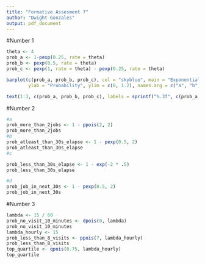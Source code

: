 ---
title: "Formative Assesment 7"
author: "Dwight Gonzales"
output: pdf_document
---
#Number 1
```{r}
theta <- 4
prob_a <- 1-pexp(0.25, rate = theta)
prob_b <- pexp(0.5, rate = theta)
prob_c <- pexp(1, rate = theta) - pexp(0.25, rate = theta)

barplot(c(prob_a, prob_b, prob_c), col = "skyblue", main = "Exponential Distribution Probabilities",
        ylab = "Probability", ylim = c(0, 1.2), names.arg = c("a", "b", "c"))

text(1:3, c(prob_a, prob_b, prob_c), labels = sprintf("%.3f", c(prob_a, prob_b, prob_c)), pos = 3, col = "red")


```

#Number 2
```{r}

#a
prob_more_than_2jobs <- 1 - ppois(2, 2)
prob_more_than_2jobs
#b
prob_atleast_than_30s_elapse <- 1 - pexp(0.5, 2)
prob_atleast_than_30s_elapse
#c

prob_less_than_30s_elapse <- 1 - exp(-2 * .5)
prob_less_than_30s_elapse

#d
prob_job_in_next_30s <- 1 - pexp(0.5, 2)
prob_job_in_next_30s
```

#Number 3

```{r}
lambda <- 15 / 60
prob_no_visit_10_minutes <- dpois(0, lambda)
prob_no_visit_10_minutes
lambda_hourly <- 15
prob_less_than_8_visits <- ppois(7, lambda_hourly)
prob_less_than_8_visits
top_quartile <- qpois(0.75, lambda_hourly)
top_quartile
```